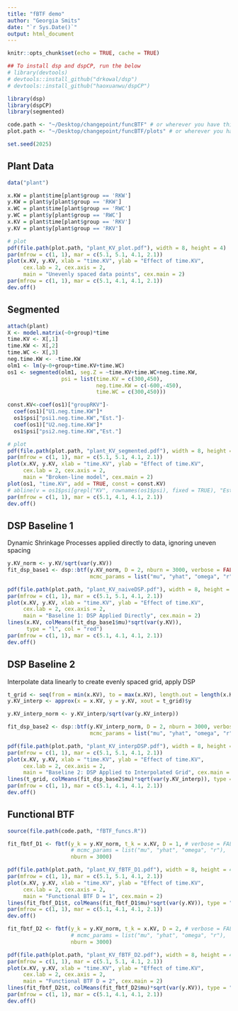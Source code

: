 ```yaml
---
title: "fBTF demo"
author: "Georgia Smits"
date: "`r Sys.Date()`"
output: html_document
---
```


```r
knitr::opts_chunk$set(echo = TRUE, cache = TRUE)

## To install dsp and dspCP, run the below 
# library(devtools)
# devtools::install_github("drkowal/dsp")
# devtools::install_github("haoxuanwu/dspCP")

library(dsp)
library(dspCP)
library(segmented)

code.path <- "~/Desktop/changepoint/funcBTF" # or wherever you have this repo cloned
plot.path <- "~/Desktop/changepoint/funcBTF/plots" # or wherever you have this repo cloned

set.seed(2025)
```

## Plant Data

```r
data("plant")

x.KW = plant$time[plant$group == 'RKW']
y.KW = plant$y[plant$group == 'RKW']
x.WC = plant$time[plant$group == 'RWC']
y.WC = plant$y[plant$group == 'RWC']
x.KV = plant$time[plant$group == 'RKV']
y.KV = plant$y[plant$group == 'RKV']

# plot
pdf(file.path(plot.path, "plant_KV_plot.pdf"), width = 8, height = 4)
par(mfrow = c(1, 1), mar = c(5.1, 5.1, 4.1, 2.1))
plot(x.KV, y.KV, xlab = "time.KV", ylab = "Effect of time.KV",
     cex.lab = 2, cex.axis = 2,
     main = "Unevenly spaced data points", cex.main = 2)
par(mfrow = c(1, 1), mar = c(5.1, 4.1, 4.1, 2.1))
dev.off()
```

## Segmented

```r
attach(plant)
X <- model.matrix(~0+group)*time
time.KV <- X[,1]
time.KW <- X[,2]
time.WC <- X[,3]
neg.time.KW <- -time.KW
olm1 <- lm(y~0+group+time.KV+time.WC)
os1 <- segmented(olm1, seg.Z = ~time.KV+time.WC+neg.time.KW,
                 psi = list(time.KV = c(300,450),
                            neg.time.KW = c(-600,-450),
                            time.WC = c(300,450)))

const.KV<-coef(os1)["groupRKV"]-
  coef(os1)["U1.neg.time.KW"]*
  os1$psi["psi1.neg.time.KW","Est."]-
  coef(os1)["U2.neg.time.KW"]*
  os1$psi["psi2.neg.time.KW","Est."]

# plot
pdf(file.path(plot.path, "plant_KV_segmented.pdf"), width = 8, height = 4)
par(mfrow = c(1, 1), mar = c(5.1, 5.1, 4.1, 2.1))
plot(x.KV, y.KV, xlab = "time.KV", ylab = "Effect of time.KV",
     cex.lab = 2, cex.axis = 2,
     main = "Broken-line model", cex.main = 2)
plot(os1, "time.KV", add = TRUE, const = const.KV)
# abline(v = os1$psi[grepl("KV", rownames(os1$psi), fixed = TRUE), "Est."])
par(mfrow = c(1, 1), mar = c(5.1, 4.1, 4.1, 2.1))
dev.off()
```

## DSP Baseline 1

Dynamic Shrinkage Processes applied directly to data, ignoring uneven spacing

```r
y.KV_norm <- y.KV/sqrt(var(y.KV))
fit_dsp_base1 <- dsp::btf(y.KV_norm, D = 2, nburn = 3000, verbose = FALSE,
                          mcmc_params = list("mu", "yhat", "omega", "r"))
```

```r
pdf(file.path(plot.path, "plant_KV_naiveDSP.pdf"), width = 8, height = 4)
par(mfrow = c(1, 1), mar = c(5.1, 5.1, 4.1, 2.1))
plot(x.KV, y.KV, xlab = "time.KV", ylab = "Effect of time.KV",
     cex.lab = 2, cex.axis = 2,
     main = "Baseline 1: DSP Applied Directly", cex.main = 2)
lines(x.KV, colMeans(fit_dsp_base1$mu)*sqrt(var(y.KV)),
      type = "l", col = "red")
par(mfrow = c(1, 1), mar = c(5.1, 4.1, 4.1, 2.1))
dev.off()
```

## DSP Baseline 2

Interpolate data linearly to create evenly spaced grid, apply DSP

```r
t_grid <- seq(from = min(x.KV), to = max(x.KV), length.out = length(x.KV))
y.KV_interp <- approx(x = x.KV, y = y.KV, xout = t_grid)$y

y.KV_interp_norm <- y.KV_interp/sqrt(var(y.KV_interp))
```

```r
fit_dsp_base2 <- dsp::btf(y.KV_interp_norm, D = 2, nburn = 3000, verbose = FALSE,
                          mcmc_params = list("mu", "yhat", "omega", "r"))
```

```r
pdf(file.path(plot.path, "plant_KV_interpDSP.pdf"), width = 8, height = 4)
par(mfrow = c(1, 1), mar = c(5.1, 5.1, 4.1, 2.1))
plot(x.KV, y.KV, xlab = "time.KV", ylab = "Effect of time.KV",
     cex.lab = 2, cex.axis = 2,
     main = "Baseline 2: DSP Applied to Interpolated Grid", cex.main = 2)
lines(t_grid, colMeans(fit_dsp_base2$mu)*sqrt(var(y.KV_interp)), type = "l", col = "red")
par(mfrow = c(1, 1), mar = c(5.1, 4.1, 4.1, 2.1))
dev.off()
```

## Functional BTF

```r
source(file.path(code.path, "fBTF_funcs.R"))
```

```r
fit_fbtf_D1 <- fbtf(y_k = y.KV_norm, t_k = x.KV, D = 1, # verbose = FALSE,
                    # mcmc_params = list("mu", "yhat", "omega", "r"),
                    nburn = 3000)
```

```r
pdf(file.path(plot.path, "plant_KV_fBTF_D1.pdf"), width = 8, height = 4)
par(mfrow = c(1, 1), mar = c(5.1, 5.1, 4.1, 2.1))
plot(x.KV, y.KV, xlab = "time.KV", ylab = "Effect of time.KV",
     cex.lab = 2, cex.axis = 2,
     main = "Functional BTF D = 1", cex.main = 2)
lines(fit_fbtf_D1$t, colMeans(fit_fbtf_D1$mu)*sqrt(var(y.KV)), type = "l", col = "red")
par(mfrow = c(1, 1), mar = c(5.1, 4.1, 4.1, 2.1))
dev.off()
```

```r
fit_fbtf_D2 <- fbtf(y_k = y.KV_norm, t_k = x.KV, D = 2, # verbose = FALSE,
                    # mcmc_params = list("mu", "yhat", "omega", "r"),
                    nburn = 3000)
```

```r
pdf(file.path(plot.path, "plant_KV_fBTF_D2.pdf"), width = 8, height = 4)
par(mfrow = c(1, 1), mar = c(5.1, 5.1, 4.1, 2.1))
plot(x.KV, y.KV, xlab = "time.KV", ylab = "Effect of time.KV",
     cex.lab = 2, cex.axis = 2,
     main = "Functional BTF D = 2", cex.main = 2)
lines(fit_fbtf_D2$t, colMeans(fit_fbtf_D2$mu)*sqrt(var(y.KV)), type = "l", col = "red")
par(mfrow = c(1, 1), mar = c(5.1, 4.1, 4.1, 2.1))
dev.off()
```






